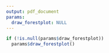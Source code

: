 ```yaml
---
output: pdf_document
params:
  draw_forestplot: NULL
---
```


```r
if (!is.null(params$draw_forestplot))
  params$draw_forestplot()
```
 